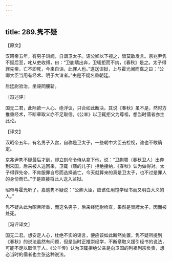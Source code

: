 ```yaml
---
---
---
```

title: 289.隽不疑
---



【原文】

汉昭帝五年，有男子诣阙，自谓卫太子。诏公卿以下视之，皆莫敢发言。京兆尹隽不疑后至，叱从吏收缚，曰：“卫蒯聩出奔，卫辄拒而不纳，《春秋》是之。太子得罪先帝，亡不即死，今来自诣，此罪人也。”遂送诏狱，上与霍光闻而嘉之曰：“公卿大臣当用有经术、明于大谊者。”由是不疑名重朝廷。

后廷尉验治，坐诬罔腰斩。

〖冯述评〗

国无二君，此际欲一人心、绝浮议，只合如此断决。其说《春秋》虽不是，然时方推重经术，不断章取义亦不足取信。《公羊》以卫辄拒父为尊祖，想当时儒者亦主此论。

【译文】

汉昭帝五年，有名男子入宫，自称是卫太子，一些朝中大臣去检视，谁也不敢确定。

京兆尹隽不疑最后才到，却立刻命令侍从拿下他，说：“卫蒯聩（春秋卫人）出奔到宋国，后来被人送回来，卫辄（聩的儿子）拒绝接纳，《春秋》认为做得对。太子得罪先帝，不肯服罪自尽而选择逃亡，今天就算来的真是卫太子，也不过是罪人的身份而已。”于是直接将此人送入监狱。

昭帝与霍光听了，嘉勉隽不疑说：“公卿大臣，应该任用饱学经书而又明白大义的人。”

隽不疑从此为昭帝所重，而这名男子，后来经廷尉检查，果然是冒牌太子，因而被处死。

〖冯评译文〗

国无二君。想安定人心，杜绝不实的谣言，便应该如此断然处置，隽不疑所提到《春秋》的说法虽然有问题，但是当时正推崇经学，不断章取义援引经书的说法，可能不足以取信于人。《公羊传》认为卫辄拒绝父亲是向卫国的列祖列宗负责，想必当时的儒者也主张这种说法。